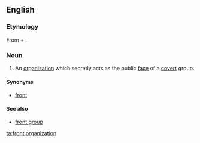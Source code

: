==English==

===Etymology===
From {{term|front}} + {{term|organization}}.

===Noun===
{{wikipedia}}
{{en-noun}}

# An [[organization]] which secretly acts as the public [[face]] of a [[covert]] group.

====Synonyms====
* [[front]]

====See also====
* [[front group]]

[[ta:front organization]]